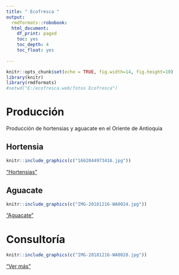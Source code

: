 ```yaml
---
title: " Ecofresca "
output:
  rmdformats::robobook:
  html_document:
    df_print: paged
    toc: yes
    toc_depth: 4
    toc_float: yes
    
---
```


```{=html}
<script>
   $(document).ready(function() {
     $head = $('#header');
     $head.prepend('<img src=\"logoflowers.png\" style=\"float: right;width: 150px;\"/>')
   });
</script>
```



```r
knitr::opts_chunk$set(echo = TRUE, fig.width=14, fig.height=10)
library(knitr)
library(rmdformats)
#setwd("E:/ecofresca.web/fotos Ecofresca")
```

# Producción

Producción de hortensias y aguacate en el Oriente de Antioquia

## Hortensia

```r
knitr::include_graphics(c("1662044973416.jpg"))

```

["Hortensias"](Presentación Ecofresca flowers S.A.S final.html)       

## Aguacate

```r
knitr::include_graphics(c("IMG-20181216-WA0024.jpg"))

```



["Aguacate"](intro.html)

# Consultoría


```r
knitr::include_graphics(c("IMG-20181216-WA0028.jpg"))


```

["Ver más"](intro.html) 


